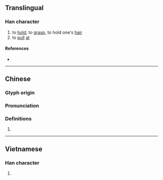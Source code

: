 {{character info/new}}
==Translingual==

===Han character===
{{Han char|rn=64|rad=手|as=15|sn=18|four=52016|canj=QVVV|ids=⿰扌巤}}

# to [[hold]], to [[grasp]], to hold one's [[hair]]
# to [[pull]] [[at]]

====References====
* {{Han ref|kx=0461.110|dkj=12902|dj=0810.170|hdz=31982.020|uh=64F8|ud=25848|bh=EFD4|bd=61396}}

----

==Chinese==
{{zh-forms}}

===Glyph origin===
{{Han etym}}

===Pronunciation===
{{zh-pron
|m=liè
|c=laap3,laap6,lip3,lip6
|mn=bā
|mc=y
|oc=y
|ma=
|cat=v
}}

===Definitions===
{{zh-hanzi}}

# {{rfdef|zh}}

----

==Vietnamese==

===Han character===
{{vi-hantu|[[xợp]]|rs=手15}}

# {{rfdef|vi|sort=手15}}